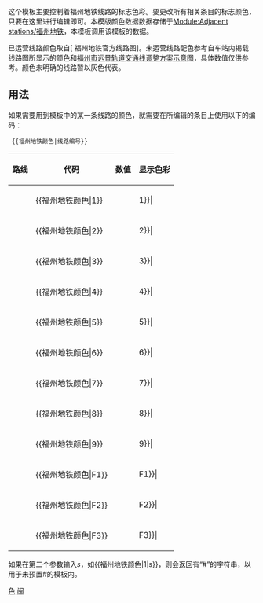 <noinclude>{{template doc page viewed directly}}</noinclude>
这个模板主要控制着福州地铁线路的标志色彩。要更改所有相关条目的标志颜色，只要在这里进行编辑即可。本模版颜色数据数据存储于[[Module:Adjacent stations/福州地铁]]，本模板调用该模板的数据。

已运营线路颜色取自[ 福州地铁官方线路图]。未运营线路配色参考自车站内揭载线路图所显示的颜色和[[:File:福州市城市轨道交通线网调整方案示意图（远景）.jpg|福州市远景轨道交通线调整方案示意图]]，具体数值仅供参考。颜色未明确的线路暂以灰色代表。

== 用法 ==
如果需要用到模板中的某一条线路的颜色，就需要在所编辑的条目上使用以下的编码：
<pre> {{福州地铁颜色|线路编号}} </pre>

{| class="wikitable"
|- 
! 路线 || 代码 || 数值 || 显示色彩
|- 
| {{福州地铁路线标志|1}} || <nowiki>{{福州地铁颜色|</nowiki>1<nowiki>}}</nowiki> || {{福州地铁颜色|1}} || bgcolor={{福州地铁颜色|1}}|
|- 
| {{福州地铁路线标志|2}} || <nowiki>{{福州地铁颜色|</nowiki>2<nowiki>}}</nowiki> || {{福州地铁颜色|2}} || bgcolor={{福州地铁颜色|2}}|
|- 
| {{福州地铁路线标志|3}} || <nowiki>{{福州地铁颜色|</nowiki>3<nowiki>}}</nowiki> || {{福州地铁颜色|3}} || bgcolor={{福州地铁颜色|3}}|
|- 
| {{福州地铁路线标志|4}} || <nowiki>{{福州地铁颜色|</nowiki>4<nowiki>}}</nowiki> || {{福州地铁颜色|4}} || bgcolor={{福州地铁颜色|4}}|
|-
| {{福州地铁路线标志|5}} || <nowiki>{{福州地铁颜色|</nowiki>5<nowiki>}}</nowiki> || {{福州地铁颜色|5}} || bgcolor={{福州地铁颜色|5}}|
|- 
| {{福州地铁路线标志|6}} || <nowiki>{{福州地铁颜色|</nowiki>6<nowiki>}}</nowiki> || {{福州地铁颜色|6}} || bgcolor={{福州地铁颜色|6}}|
|- 
| {{福州地铁路线标志|7}} || <nowiki>{{福州地铁颜色|</nowiki>7<nowiki>}}</nowiki> || {{福州地铁颜色|7}} || bgcolor={{福州地铁颜色|7}}|
|- 
| {{福州地铁路线标志|8}} || <nowiki>{{福州地铁颜色|</nowiki>8<nowiki>}}</nowiki> || {{福州地铁颜色|8}} || bgcolor={{福州地铁颜色|8}}|
|- 
| {{福州地铁路线标志|9}} || <nowiki>{{福州地铁颜色|</nowiki>9<nowiki>}}</nowiki> || {{福州地铁颜色|9}} || bgcolor={{福州地铁颜色|9}}|
|- 
| {{福州地铁路线标志|F1}} || <nowiki>{{福州地铁颜色|</nowiki>F1<nowiki>}}</nowiki> || {{福州地铁颜色|F1}} || bgcolor={{福州地铁颜色|F1}}|
|- 
| {{福州地铁路线标志|F2}} || <nowiki>{{福州地铁颜色|</nowiki>F2<nowiki>}}</nowiki> || {{福州地铁颜色|F2}} || bgcolor={{福州地铁颜色|F2}}|
|- 
| {{福州地铁路线标志|F3}} || <nowiki>{{福州地铁颜色|</nowiki>F3<nowiki>}}</nowiki> || {{福州地铁颜色|F3}} || bgcolor={{福州地铁颜色|F3}}|
|}
如果在第二个参数输入''s''，如<nowiki>{{福州地铁颜色|1|s}}</nowiki>，则会返回有“<nowiki>#</nowiki>”的字符串，以用于未预置<nowiki>#</nowiki>的模板内。
<includeonly>
[[Category:福州地铁模板|色]]
[[Category:中国铁路运输颜色模板|闽]]
</includeonly>